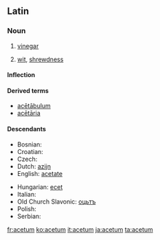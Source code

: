 ==Latin==

===Noun===
{{la-noun|acētum|aceti#Latin|acētī|n|second}}

# [[vinegar]]
# {{figurative|lang=la}} [[wit]], [[shrewdness]]

====Inflection====
{{la-decl-2nd-N|acēt}}

====Derived terms====
* [[acetabulum#Latin|acētābulum]]
* [[acetaria|acētāria]]

====Descendants====
{{top2}}
* Bosnian: {{l|bs|ocat}}
* Croatian: {{l|hr|ocat}}
* Czech: {{l|cs|ocet}}
* Dutch: [[azijn]]
* English: [[acetate]]
{{mid2}}
* Hungarian: [[ecet]]
* Italian: {{l|it|aceto}}
* Old Church Slavonic: [[оцьтъ]]
* Polish: {{l|pl|ocet}}
* Serbian: {{l|sr|ocat}}
{{bottom}}

[[fr:acetum]]
[[ko:acetum]]
[[it:acetum]]
[[ja:acetum]]
[[ta:acetum]]